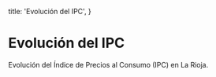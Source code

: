 
  title: 'Evolución del IPC',
}

# Evolución del IPC

Evolución del Índice de Precios al Consumo (IPC) en La Rioja.

<IPCCurrentPeriod originUrl="https://web.larioja.org/dato-abierto/datoabierto?n=opd-57" />
